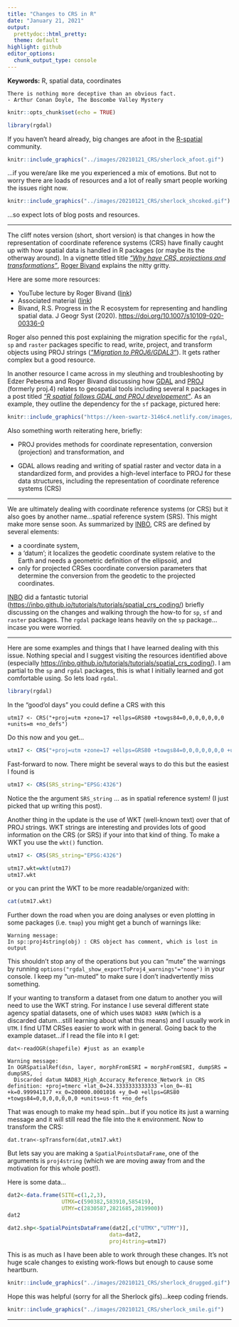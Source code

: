 ```yaml
---
title: "Changes to CRS in R"
date: "January 21, 2021"
output: 
  prettydoc::html_pretty:
  theme: default
highlight: github
editor_options: 
  chunk_output_type: console
---
```

  
__Keywords:__ R, spatial data, coordinates

    There is nothing more deceptive than an obvious fact.
    - Arthur Conan Doyle, The Boscombe Valley Mystery

```r
knitr::opts_chunk$set(echo = TRUE)

library(rgdal)
```

If you haven't heard already, big changes are afoot in the [R-spatial](https://rspatial.org/){target="_blank"} community. 
```r
knitr::include_graphics("../images/20210121_CRS/sherlock_afoot.gif")
```

...if you were/are like me you experienced a mix of emotions. But not to worry there are loads of resources and a lot of really smart people working the issues right now. 

```r
knitr::include_graphics("../images/20210121_CRS/sherlock_shcoked.gif")
```

...so expect lots of blog posts and resources.

***

The cliff notes version (short, short version) is that changes in how the representation of coordinate reference systems (CRS) have finally caught up with how spatial data is handled in R packages (or maybe its the otherway around). In a vignette titled title [_"Why have CRS, projections and transformations"_](https://rgdal.r-forge.r-project.org/articles/CRS_projections_transformations.html){target="_blank"}, [Roger Bivand](https://twitter.com/RogerBivand){target="_blank"} explains the nitty gritty.

Here are some more resources: 

* YouTube lecture by Roger Bivand ([link](https://youtu.be/2H1Tn4oN32M){target="_blank"})
* Associated material ([link](https://rsbivand.github.io/ECS530_h20/ECS530_III.html){target="_blank"})
* Bivand, R.S. Progress in the R ecosystem for representing and handling spatial data. J Geogr Syst (2020). [https://doi.org/10.1007/s10109-020-00336-0](https://doi.org/10.1007/s10109-020-00336-0){target="_blank"}

Roger also penned this post explaining the migration specific for the `rgdal`, `sp` and `raster` packages specific to read, write, project, and transform objects using PROJ strings ([_"Migration to PROJ6/GDAL3"_](https://cran.r-project.org/web/packages/rgdal/vignettes/PROJ6_GDAL3.html#Migration_to_PROJ6GDAL3){target="_blank"}). It gets rather complex but a good resource.  

In another resource I came across in my sleuthing and troubleshooting by Edzer Pebesma and Roger Bivand discussing how [GDAL](https://gdal.org/){target="_blank"} and [PROJ](https://proj.org){target="_blank"} (formerly
proj.4) relates to geospatial tools including several `R` packages in a post titled [_"R spatial follows GDAL and PROJ developement"_](https://www.r-spatial.org/r/2020/03/17/wkt.html){target="_blank"}. As an example, they outline the dependency for the `sf` package, pictured here:

```r
knitr::include_graphics("https://keen-swartz-3146c4.netlify.com/images/sf_deps.png")
```

Also something worth reiterating here, briefly: 

* PROJ provides methods for coordinate representation, conversion
(projection) and transformation, and

* GDAL allows reading and writing of spatial raster and vector data
in a standardized form, and provides a high-level interface to PROJ
for these data structures, including the representation of coordinate reference systems (CRS)

***

We are ultimately dealing with coordinate reference systems (or CRS) but it also goes by another name...spatial reference system (SRS). This might make more sense soon. As summarized by [INBO](https://github.com/inbo){target="_blank"}, CRS are defined by several elements:

* a coordinate system,
* a ‘datum’; it localizes the geodetic coordinate system relative to the Earth and needs a geometric definition of the ellipsoid, and
* only for projected CRSes coordinate conversion parameters that determine the conversion from the geodetic to the projected coordinates.

[INBO](https://github.com/inbo){target="_blank"} did a fantastic tutorial ([https://inbo.github.io/tutorials/tutorials/spatial_crs_coding/](https://inbo.github.io/tutorials/tutorials/spatial_crs_coding/){target="_blank"}) briefly discussing on the changes and walking through the how-to for `sp`, `sf` and `raster` packages. The `rgdal` package leans heavily on the `sp` package...incase you were worried.  

***

Here are some examples and things that I have learned dealing with this issue. Nothing special and I suggest visiting the resources identified above (especially [https://inbo.github.io/tutorials/tutorials/spatial_crs_coding/](https://inbo.github.io/tutorials/tutorials/spatial_crs_coding/){target="_blank"}). I am partial to the `sp` and `rgdal` packages, this is what I initially learned and got comfortable using. So lets load `rgdal`.

```r
library(rgdal)
```

In the "good'ol days" you could define a CRS with this

```
utm17 <- CRS("+proj=utm +zone=17 +ellps=GRS80 +towgs84=0,0,0,0,0,0,0 +units=m +no_defs")
```

Do this now and you get...

```r
utm17 <- CRS("+proj=utm +zone=17 +ellps=GRS80 +towgs84=0,0,0,0,0,0,0 +units=m +no_defs")
```

Fast-forward to now. There might be several ways to do this but the easiest I found is 

```r
utm17 <- CRS(SRS_string="EPSG:4326")
```
Notice the the argument `SRS_string` ... as in spatial reference system! (I just picked that up writing this post).

Another thing in the update is the use of WKT (well-known text) over that of PROJ strings. WKT strings are interesting and provides lots of good information on the CRS (or SRS) if your into that kind of thing. To make a WKT you use the `wkt()` function.

```r
utm17 <- CRS(SRS_string="EPSG:4326")

utm17.wkt=wkt(utm17)
utm17.wkt

```

or you can print the WKT to be more readable/organized with:

```r
cat(utm17.wkt)
```

Further down the road when you are doing analyses or even plotting in some packages (i.e. `tmap`) you might get a bunch of warnings like:

```
Warning message:
In sp::proj4string(obj) : CRS object has comment, which is lost in output
```

This shouldn't stop any of the operations but you can "mute" the warnings by running `options("rgdal_show_exportToProj4_warnings"="none")` in your console. I keep my "un-muted" to make sure I don't inadvertently miss something.  

If your wanting to transform a dataset from one datum to another you will need to use the WKT string. For instance I use several different state agency spatial datasets, one of which uses `NAD83 HARN` (which is a discarded datum...still learning about what this means) and I usually work in `UTM`. I find UTM CRSes easier to work with in general. Going back to the example dataset...if I read the file into `R` I get:

```
dat<-readOGR(shapefile) #just as an example

Warning message:
In OGRSpatialRef(dsn, layer, morphFromESRI = morphFromESRI, dumpSRS = dumpSRS,  :
  Discarded datum NAD83_High_Accuracy_Reference_Network in CRS definition: +proj=tmerc +lat_0=24.3333333333333 +lon_0=-81 +k=0.999941177 +x_0=200000.0001016 +y_0=0 +ellps=GRS80 +towgs84=0,0,0,0,0,0,0 +units=us-ft +no_defs
```

That was enough to make my head spin...but if you notice its just a warning message and it will still read the file into the `R` environment. Now to transform the CRS:

```
dat.tran<-spTransform(dat,utm17.wkt)
```

But lets say you are making a `SpatialPointsDataFrame`, one of the arguments is `proj4string` (which we are moving away from and the motivation for this whole post!).

Here is some data...
```r
dat2<-data.frame(SITE=c(1,2,3),
                 UTMX=c(590382,583910,585419),
                 UTMY=c(2830587,2821685,2819900))
dat2
```

```r
dat2.shp<-SpatialPointsDataFrame(dat2[,c("UTMX","UTMY")],
                                data=dat2,
                                proj4string=utm17)
```

This is as much as I have been able to work through these changes. It's not huge scale changes to existing work-flows but enough to cause some heartburn. 

```r
knitr::include_graphics("../images/20210121_CRS/sherlock_drugged.gif")
```

Hope this was helpful (sorry for all the Sherlock gifs)...keep coding friends. 

```r
knitr::include_graphics("../images/20210121_CRS/sherlock_smile.gif")
```


***